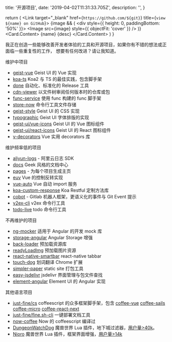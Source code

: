 
  title: '开源项目',
  date: '2019-04-02T11:31:33.705Z',
  description: '',
}

  return (
    <Grid xs={20} sm={10} md={8}>
      <Link target="_blank" href={`https://github.com/${git}`} title={`view ${name} on GitHub`}>
        <Card shadow>
          {image && (
            <div style={{ height: 0, paddingBottom: '50%' }}>
              <Image src={image} style={{ objectFit: 'cover' }} />
            </div>
          )}
          <Card.Content>
            <Text h3>{name}</Text>
            <Text span>{desc}</Text>
          </Card.Content>
        </Card>
      </Link>
    </Grid>
  )
}

我正在创造一些能够改善开发者体验的工具和开源项目，如果你有不错的想法或正面临一些重复性的工作，
想要有任何改进？<Link rel="nofollow" color target="_blank" href="mailto:unix.bio@gmail.com">请让我知道</Link>。

<Spacer y={1.5} />
<Grid.Container gap={2} justify="center">
  <Item
    name="Geist React"
    git="geist-org/react"
    desc="极简风格的 React 组件库。"
    image="https://user-images.githubusercontent.com/11304944/91128466-dfc96c00-e6da-11ea-8b03-a96e6b98667d.png"
  />
  <Item
    name="backset"
    git="unix/backset"
    desc="高体验、高性能数据流管理工具。"
    image="https://repository-images.githubusercontent.com/269178398/eee2d580-a627-11ea-8a09-e2ec16515b53"
  />
  <Item
    name="func"
    git="unix/func"
    desc="现代化的，IoC 范式命令行框架。"
    image="https://repository-images.githubusercontent.com/191786216/b4ae9d00-8fac-11e9-95ac-ed4241bfe314"
  />
  <Item
    name="unix.bio"
    git="unix/unix.bio"
    desc="开源的服务端渲染个人博客。"
    image="https://repository-images.githubusercontent.com/245429351/7a54a280-88d5-11ea-96ae-6a2dfaf25b1b"
  />
  <Item
    name="want"
    git="unix/want"
    desc="以不下载的方式在线运行命令，无负担运维。"
    image="https://repository-images.githubusercontent.com/180941196/b2568a00-af03-11ea-8e25-f3cf612ebb84"
  />
  <Item
    name="views.show"
    git="unix/views-show"
    desc="无服务器的浏览量统计服务。"
    image="https://repository-images.githubusercontent.com/246850433/65bf7e80-af04-11ea-90f6-2719f264cad4"
  />
</Grid.Container>
<Spacer y={3} />
<Dot type="success">维护中项目</Dot>
<Spacer y={0.5} />

- [geist-vue](https://github.com/geist-org/vue) Geist UI 的 Vue 实现
- [koa-ts](https://github.com/unix/koa-ts) Koa2 与 TS 的最佳实践，包含脚手架
- [done](https://github.com/unix/done) 自动化、标准化的 Release 工具
- [cdn-viewer](https://github.com/unix/cdn-viewer) 以文件树审阅任何版本时的仓库或包
- [func-service](https://github.com/unix/func-service) 使用 func 构建的 func 脚手架
- [store-now](https://github.com/unix/store-now) 命令行工具文件存储
- [geist-style](https://github.com/geist-org/style) Geist UI 的 CSS 实现
- [typographic](https://github.com/geist-org/typographic) Geist UI 字体排版的实现
- [geist-ui/vue-icons](https://github.com/geist-org/vue-icons) Geist UI 的 Vue 图标组件
- [geist-ui/react-icons](https://github.com/geist-org/react-icons) Geist UI 的 React 图标组件
- [v-decorators](https://github.com/unix/v-decorators) Vue 实用 decorators 库

<Spacer y={3} />
<Dot type="warning">维护频率低的项目</Dot>
<Spacer y={0.5} />

- [aliyun-logs](https://github.com/unix/aliyun-logs) - 阿里云日志 SDK
- [docs](https://github.com/unix/docs) Geek 风格的文档中心
- [pages](https://github.com/unix/pages) - 为每个项目生成主页
- [euv](https://github.com/DhyanaChina/euv) Vue 的控制反转实现
- [vue-auto](https://github.com/unix/vue-auto) Vue 自动 import 服务
- [koa-custom-response](https://github.com/unix/koa-custom-response) Koa Restful 定制方法库
- [cobot](https://github.com/unix/cobot) - Gitlab 机器人框架，更语义化的事件与 Git Event 提示
- [v2ex-cli](https://github.com/unix/v2ex-cli) v2ex 命令行工具
- [todo-live](https://github.com/unix/todo-live) todo 命令行工具

<Spacer y={3} />
<Dot type="error">不再维护的项目</Dot>
<Spacer y={0.5} />

- [ng-mocker](https://github.com/DhyanaChina/ng-mocker) 适用于 Angular 的开发 mock 库
- [storage-angular](https://github.com/DhyanaChina/storage-angular) Angular Storage 增强
- [back-loader](https://github.com/unix/back-loader) 预加载资源库
- [readyLoadImg](https://github.com/unix/readyLoadImg) 预加载图片资源
- [react-native-smartbar](https://github.com/unix/react-native-smartbar) react-native tabbar
- [touch-dog](https://github.com/unix/touch-dog) 划词翻译 Chrome 扩展
- [simpler-paper](https://github.com/unix/simpler-paper) static site 打包工具
- [easy-jsdelivr](https://github.com/unix/easy-jsdelivr) jsdelivr 界面管理与包文件查找
- [element-angular](https://github.com/ElemeFE/element-angular) Element UI 的 Angular 实现

<Spacer y={3} />
<Dot type="warning">其他语言项目</Dot>
<Spacer y={0.5} />

- [just-fine/cs](https://github.com/just-fine/cs) coffeescript 的众多框架脚手架，包含 [coffee-vue](https://github.com/just-fine/vue-coffee)
  [coffee-sails](https://github.com/just-fine/sails-coffee) [coffee-micro](https://github.com/just-fine/micro-coffee) [coffee-react-next](https://github.com/just-fine/next-coffee)
- [just-fine/fine.sh-cli](https://github.com/just-fine/fine.sh-cli) 一键部署文档工具
- [now-coffee](https://github.com/unix/now-coffee) Now 的 coffeescript 编译过
- [DungeonWatchDog](https://github.com/unix/DungeonWatchDog) 魔兽世界 Lua 插件，地下城过滤器，[用户量>40k](https://www.curseforge.com/wow/addons/dungeonwatchdog)。
- [Nioro](https://github.com/unix/Nioro) 魔兽世界 Lua 插件，框架界面增强，[用户量>14k](https://www.curseforge.com/wow/addons/Nioro)

